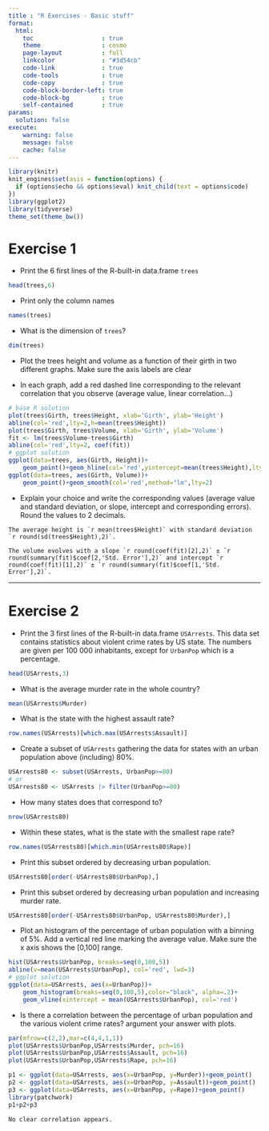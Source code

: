 ```yaml
---
title : "R Exercises - Basic stuff"
format: 
  html:
    toc                   : true
    theme                 : cosmo
    page-layout           : full
    linkcolor             : "#3d54cb"
    code-link             : true
    code-tools            : true
    code-copy             : true
    code-block-border-left: true
    code-block-bg         : true
    self-contained        : true
params:
  solution: false
execute: 
    warning: false
    message: false
    cache: false
---
```



```r
library(knitr)
knit_engines$set(asis = function(options) {
  if (options$echo && options$eval) knit_child(text = options$code)
})
library(ggplot2)
library(tidyverse)
theme_set(theme_bw())
```



# Exercise 1

- Print the 6 first lines of the R-built-in data.frame `trees`

```r
head(trees,6)
```

- Print only the column names

```r
names(trees)
```

- What is the dimension of `trees`?

```r
dim(trees)
```

- Plot the trees height and volume as a function of their girth in two different graphs. Make sure the axis labels are clear

- In each graph, add a red dashed line corresponding to the relevant correlation that you observe (average value, linear correlation...)

```r
# base R solution
plot(trees$Girth, trees$Height, xlab='Girth', ylab='Height')
abline(col='red',lty=2,h=mean(trees$Height))
plot(trees$Girth, trees$Volume, xlab='Girth', ylab='Volume')
fit <- lm(trees$Volume~trees$Girth)
abline(col='red',lty=2, coef(fit))
# ggplot solution
ggplot(data=trees, aes(Girth, Height))+
    geom_point()+geom_hline(col='red',yintercept=mean(trees$Height),lty=2)
ggplot(data=trees, aes(Girth, Volume))+
    geom_point()+geom_smooth(col='red',method="lm",lty=2)
```

- Explain your choice and write the corresponding values (average value and standard deviation, or slope, intercept and corresponding errors). Round the values to 2 decimals.

```asis
The average height is `r mean(trees$Height)` with standard deviation `r round(sd(trees$Height),2)`.

The volume evolves with a slope `r round(coef(fit)[2],2)` ± `r round(summary(fit)$coef[2,'Std. Error'],2)` and intercept `r round(coef(fit)[1],2)` ± `r round(summary(fit)$coef[1,'Std. Error'],2)`.
```

-------

# Exercise 2 

- Print the 3 first lines of the R-built-in data.frame `USArrests`. This data set contains statistics about violent crime rates by US state. The numbers are given per 100 000 inhabitants, except for `UrbanPop` which is a percentage.

```r
head(USArrests,3)
```

- What is the average murder rate in the whole country?

```r
mean(USArrests$Murder)
```

- What is the state with the highest assault rate?

```r
row.names(USArrests)[which.max(USArrests$Assault)]
```

- Create a subset of `USArrests` gathering the data for states with an urban population above (including) 80%.

```r
USArrests80 <- subset(USArrests, UrbanPop>=80)
# or
USArrests80 <- USArrests |> filter(UrbanPop>=80)
```

- How many states does that correspond to?

```r
nrow(USArrests80)
```

- Within these states, what is the state with the smallest rape rate?

```r
row.names(USArrests80)[which.min(USArrests80$Rape)]
```

- Print this subset ordered by decreasing urban population.

```r
USArrests80[order(-USArrests80$UrbanPop),]
```

- Print this subset ordered by decreasing urban population and increasing murder rate.

```r
USArrests80[order(-USArrests80$UrbanPop, USArrests80$Murder),]
```

- Plot an histogram of the percentage of urban population with a binning of 5%. Add a vertical red line marking the average value. Make sure the x axis shows the [0,100] range.

```r
hist(USArrests$UrbanPop, breaks=seq(0,100,5))
abline(v=mean(USArrests$UrbanPop), col='red', lwd=3)
# ggplot solution
ggplot(data=USArrests, aes(x=UrbanPop))+
    geom_histogram(breaks=seq(0,100,5),color="black", alpha=.2)+
    geom_vline(xintercept = mean(USArrests$UrbanPop), col='red')
```

- Is there a correlation between the percentage of urban population and the various violent crime rates? argument your answer with plots.

```r
par(mfrow=c(2,2),mar=c(4,4,1,1))
plot(USArrests$UrbanPop,USArrests$Murder, pch=16)
plot(USArrests$UrbanPop,USArrests$Assault, pch=16)
plot(USArrests$UrbanPop,USArrests$Rape, pch=16)
```

```r
p1 <- ggplot(data=USArrests, aes(x=UrbanPop, y=Murder))+geom_point()
p2 <- ggplot(data=USArrests, aes(x=UrbanPop, y=Assault))+geom_point()
p3 <- ggplot(data=USArrests, aes(x=UrbanPop, y=Rape))+geom_point()
library(patchwork)
p1+p2+p3
```

```asis
No clear correlation appears.
```